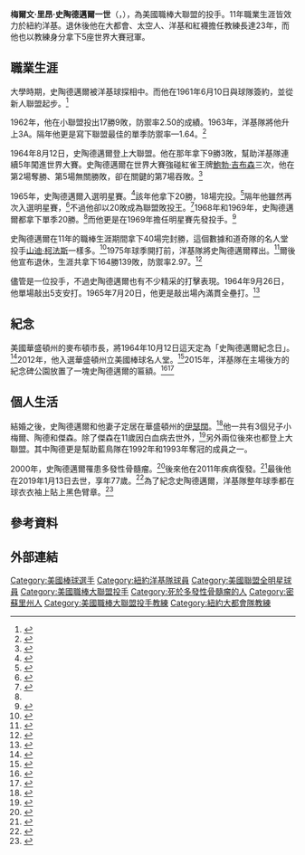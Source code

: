 {{Infobox baseball biography
|name        = 梅爾·史陶德邁爾<br/>Mel Stottlemyre
|image       = Mel Stottlemyre 1970.jpg
|image_size  =
|caption     = 1970年的史陶德邁爾球員卡
|position    = [[投手|投手]]
|bats        = 右
|throws      = 右
|birth_date  = {{Birth date|1941|11|13}}
|birth_place = {{USA}}[[密蘇里州|密蘇里州]][[海佐頓_(密蘇里州)|海佐頓]]
|death_date  = {{Death date and age|2019|1|13|1941|11|13}}
|death_place = {{USA}}[[華盛頓州|華盛頓州]][[西雅圖|西雅圖]]
|debutleague = 美國職棒大聯盟
|debutdate   = 8月12日
|debutyear   = 1964年
|debutteam   = 紐約洋基
|finalleague = 美國職棒大聯盟
|finaldate   = 8月16日
|finalyear   = 1974年
|finalteam   = 紐約洋基
|statleague  = 美國職棒大聯盟
|stat1label  = 勝敗投數
|stat1value  = 164–139
|stat2label  = [[防禦率|防禦率]]
|stat2value  = 2.97
|stat3label  = [[三振|三振]]
|stat3value  = 1257
|teams=
'''球員時期'''
* [[紐約洋基|紐約洋基]] ({{mlby|1964}}–{{mlby|1974}})
'''教練時期'''
* [[紐約大都會|紐約大都會]] ({{mlby|1984}}–{{mlby|1993}})
* [[休士頓太空人|休士頓太空人]] ({{mlby|1994}}–{{mlby|1995}})
* [[紐約洋基|紐約洋基]] ({{mlby|1996}}–{{mlby|2005}})
* [[西雅圖水手|西雅圖水手]] ({{mlby|2008}})
|highlights=
* 5×[[美國職棒大聯盟全明星賽|全明星賽]] ([[1965年美國職棒大聯盟全明星賽|1965]],[[1966年美國職棒大聯盟全明星賽|1966]],[[1968年美國職棒大聯盟全明星賽|1968]]–[[1970年美國職棒大聯盟全明星賽|1970]])
* 5×[[世界大賽|世界大賽]]冠軍 ([[1986年世界大賽|1986]],[[1996年世界大賽|1996]],[[1998年世界大賽|1998]]–[[2000年世界大賽|2000]])
* [[紐約洋基|紐約洋基]]紀念碑公園紀念球員
|hoflink  = 美國國家棒球名人堂暨博物館
|hoftype  = 美國棒球名人堂
|hofdate  = 
|hofvote  = 
|hofmethod= 
}}
'''梅爾文·里昂·史陶德邁爾一世'''（{{lang-en|Melvin Leon Stottlemyre Sr.}}，{{bd|1941年|11月13日|2019年|1月13日|catIdx=Stottlemyre}}），為美國職棒大聯盟的投手。11年職業生涯皆效力於紐約洋基。退休後他在大都會、太空人、洋基和紅襪擔任教練長達23年，而他也以教練身分拿下5座世界大賽冠軍。

==職業生涯==
大學時期，史陶德邁爾被洋基球探相中。而他在1961年6月10日與球隊簽約，並從新人聯盟起步。<ref name="sabr">{{cite web|url=https://sabr.org/bioproj/person/b3f6e8d6|title=Mel Stottlemyre|last=Wolf|first=Gregory H.|date=2016|website=Society for American Baseball Research|accessdate=January 15, 2019|archive-date=2020-06-01|archive-url=https://web.archive.org/web/20200601153738/https://sabr.org/bioproj/person/b3f6e8d6|dead-url=no}}</ref>

1962年，他在小聯盟投出17勝9敗，防禦率2.50的成績。1963年，洋基隊將他升上3A。隔年他更是寫下聯盟最佳的單季防禦率—1.64。<ref>{{cite web|url=https://news.google.com/newspapers?nid=2209&dat=19640922&id=bohjAAAAIBAJ&sjid=B3oNAAAAIBAJ&pg=6123,2037461&hl=en|title=The Right Man|first=Leonard|last=Koppett|date=September 22, 1964|page=8|work=The Telegraph|via=Google News Archive Search|accessdate=June 21, 2015|archive-date=2016-04-09|archive-url=https://web.archive.org/web/20160409220759/https://news.google.com/newspapers?nid=2209&dat=19640922&id=bohjAAAAIBAJ&sjid=B3oNAAAAIBAJ&pg=6123,2037461&hl=en|dead-url=no}}</ref>

1964年8月12日，史陶德邁爾登上大聯盟。他在那年拿下9勝3敗，幫助洋基隊連續5年闖進世界大賽。史陶德邁爾在世界大賽強碰紅雀王牌[[鮑勃·吉布森|鮑勃·吉布森]]三次，他在第2場奪勝、第5場無關勝敗，卻在關鍵的第7場吞敗。<ref>{{cite news|url=https://news.google.com/newspapers?nid=1314&dat=19641016&id=9-BXAAAAIBAJ&sjid=GekDAAAAIBAJ&pg=4917,252081&hl=en|title=Yankee Gloves, Arms Fail Mel Stottlemyre|last=Missildine|first=Harry|date=October 16, 1964|work=The Spokesman-Review|page=16|via=Google News Archive Search|accessdate=June 21, 2015|archive-date=2016-05-13|archive-url=https://web.archive.org/web/20160513030423/https://news.google.com/newspapers?nid=1314&dat=19641016&id=9-BXAAAAIBAJ&sjid=GekDAAAAIBAJ&pg=4917,252081&hl=en|dead-url=no}}</ref>

1965年，史陶德邁爾入選明星賽。<ref>{{cite web|url=https://www.baseball-reference.com/boxes/ALS/ALS196507130.shtml|title=July 13, 1965 All-Star Game Play-By-Play and Box Score – Baseball-Reference.com|publisher=|accessdate=December 24, 2016|archive-date=2018-01-03|archive-url=https://web.archive.org/web/20180103132226/https://www.baseball-reference.com/boxes/ALS/ALS196507130.shtml|dead-url=no}}</ref>該年他拿下20勝，18場完投。<ref>{{cite web|url=https://www.baseball-reference.com/leagues/AL/1965-pitching-leaders.shtml|title=1965 American League Pitching Leaders – Baseball-Reference.com|publisher=|accessdate=December 24, 2016|archive-date=2021-01-03|archive-url=https://web.archive.org/web/20210103225232/https://www.baseball-reference.com/leagues/AL/1965-pitching-leaders.shtml|dead-url=no}}</ref>隔年他雖然再次入選明星賽，<ref>{{cite web|url=https://www.baseball-reference.com/boxes/NLS/NLS196607120.shtml|title=July 12, 1966 All-Star Game Play-By-Play and Box Score – Baseball-Reference.com|publisher=|accessdate=December 24, 2016|archive-date=2018-01-03|archive-url=https://web.archive.org/web/20180103132240/https://www.baseball-reference.com/boxes/NLS/NLS196607120.shtml|dead-url=no}}</ref>不過他卻以20敗成為聯盟敗投王。<ref>{{cite web|url=https://www.baseball-reference.com/leagues/AL/1966-pitching-leaders.shtml|title=1966 American League Pitching Leaders – Baseball-Reference.com|publisher=|accessdate=December 24, 2016|archive-date=2020-12-21|archive-url=https://web.archive.org/web/20201221034749/https://www.baseball-reference.com/leagues/AL/1966-pitching-leaders.shtml|dead-url=no}}</ref>1968年和1969年，史陶德邁爾都拿下單季20勝。<ref name="google.com" />而他更是在1969年擔任明星賽先發投手。<ref>{{cite web|url=https://www.baseball-reference.com/allstar/1969-allstar-game.shtml|title=1969 All-Star Game Box Score, July 23|work=Baseball-Reference.com|accessdate=January 14, 2019|archive-date=2021-01-19|archive-url=https://web.archive.org/web/20210119175644/https://www.baseball-reference.com/allstar/1969-allstar-game.shtml|dead-url=no}}</ref>

史陶德邁爾在11年的職棒生涯期間拿下40場完封勝，這個數據和道奇隊的名人堂投手[[山迪·柯法斯|山迪·柯法斯]]一樣多。<ref>{{cite web|title=Career Leaders & Records for Shutouts – Baseball-Reference.com|url=https://www.baseball-reference.com/leaders/SHO_career.shtml|accessdate=December 27, 2016|archive-date=2020-08-20|archive-url=https://web.archive.org/web/20200820105425/https://www.baseball-reference.com/leaders/SHO_career.shtml|dead-url=no}}</ref>1975年球季開打前，洋基隊將史陶德邁爾釋出。<ref>{{cite news|url=https://news.google.com/newspapers?nid=266&dat=19750327&id=Du4rAAAAIBAJ&sjid=02gFAAAAIBAJ&pg=3106,3227136&hl=en|title=Mel Stottlemyre Released|agency=Associated Press|page=17|date=March 27, 1975|work=Kentucky New Era|via=Google News Archive Search|accessdate=June 21, 2015|archive-date=2016-05-18|archive-url=https://web.archive.org/web/20160518084955/https://news.google.com/newspapers?nid=266&dat=19750327&id=Du4rAAAAIBAJ&sjid=02gFAAAAIBAJ&pg=3106,3227136&hl=en|dead-url=no}}</ref>爾後他宣布退休，生涯共拿下164勝139敗，防禦率2.97。<ref name="google.com">{{cite web|url=https://news.google.com/newspapers?nid=860&dat=19850201&id=jZlUAAAAIBAJ&sjid=R48DAAAAIBAJ&pg=6596,3156094&hl=en|title=Mel Stottlemyre overcame tragic loss|first=Milton|last=Richman|authorlink=Milton Richman|page=10|date=February 1, 1985|work=Ellensburg Daily Record|via=Google News Archive Search|accessdate=June 21, 2015|archive-date=2016-04-09|archive-url=https://web.archive.org/web/20160409044456/https://news.google.com/newspapers?nid=860&dat=19850201&id=jZlUAAAAIBAJ&sjid=R48DAAAAIBAJ&pg=6596,3156094&hl=en|dead-url=no}}</ref>

儘管是一位投手，不過史陶德邁爾也有不少精采的打擊表現。1964年9月26日，他單場敲出5支安打。1965年7月20日，他更是敲出場內滿貫全壘打。<ref>{{cite web|url=https://www.baseball-reference.com/players/s/stottme01-bat.shtml|title=Mel Stottlemyre Batting Stats – Baseball-Reference.com|publisher=|accessdate=December 24, 2016|archive-date=2019-04-15|archive-url=https://web.archive.org/web/20190415220706/https://www.baseball-reference.com/players/s/stottme01-bat.shtml|dead-url=no}}</ref>

==紀念==
美國華盛頓州的麥布頓市長，將1964年10月12日這天定為「史陶德邁爾紀念日」。<ref>{{cite web|url=http://www.dailysunnews.com/news/2014/sep/26/1964-mel-stottlemyre-day-proclaimed-mabton-mayor/|title=1964: Mel Stottlemyre Day proclaimed by Mabton mayor|work=dailysunnews.com|accessdate=June 21, 2015|archive-date=2018-06-27|archive-url=https://web.archive.org/web/20180627051235/http://www.dailysunnews.com/news/2014/sep/26/1964-mel-stottlemyre-day-proclaimed-mabton-mayor/|dead-url=no}}</ref>2012年，他入選華盛頓州立美國棒球名人堂。<ref>{{Cite web |url=http://www.waalbhof.org/images/hof_2012.pdf |title=存档副本 |access-date=2020-10-08 |archive-date=2016-03-04 |archive-url=https://web.archive.org/web/20160304100047/http://www.waalbhof.org/images/hof_2012.pdf |dead-url=no }}</ref>2015年，洋基隊在主場後方的紀念碑公園放置了一塊史陶德邁爾的匾額。<ref>{{cite web|url=http://www.nydailynews.com/sports/baseball/yankees/yankees-surprise-mel-stottlemyre-monument-park-plaque-article-1.2265454/|title=Yankees surprise Mel Stottlemyre with Monument Park plaque on Old Timers' Day at the Stadium|first=Anthony|last=McCarron|work=New York Daily News|date=June 20, 2015|accessdate=June 20, 2015|archive-date=2019-05-31|archive-url=https://web.archive.org/web/20190531172135/https://www.nydailynews.com/sports/baseball/yankees/yankees-surprise-mel-stottlemyre-monument-park-plaque-article-1.2265454|dead-url=no}}</ref><ref>{{cite news|last1=Araton|first1=Harvey|title=Yankees Legends, in Various Shades of Gray|url=https://www.nytimes.com/2015/06/21/sports/baseball/yankees-legends-in-various-shades-of-gray.html?_r=0|accessdate=June 20, 2015|work=[[The_New_York_Times|The New York Times]]|date=June 20, 2015|archive-date=2019-01-15|archive-url=https://web.archive.org/web/20190115023553/https://www.nytimes.com/2015/06/21/sports/baseball/yankees-legends-in-various-shades-of-gray.html?_r=0|dead-url=no}}</ref>

==個人生活==
結婚之後，史陶德邁爾和他妻子定居在華盛頓州的[[伊瑟闊|伊瑟闊]]。<ref>{{cite web|url=http://community.seattletimes.nwsource.com/archive/?date=20020915&slug=horn15a|title=Around the horn: Japanese reporter gets vote|first=Larry|last=Stone|work=Seattle Times|date=September 15, 2002|accessdate=December 24, 2016|archive-date=2017-05-10|archive-url=https://web.archive.org/web/20170510121916/http://community.seattletimes.nwsource.com/archive/?date=20020915&slug=horn15a|dead-url=no}}</ref>他一共有3個兒子小梅爾、陶德和傑森。除了傑森在11歲因白血病去世外，<ref>{{cite web|last=Donnellon|first=Sam|title="I know he's watching": Courageous brother who died of leukemia molded spirit of Blue Jays' Stottlemyre|url=http://articles.philly.com/1993-10-20/sports/25935972_1_mel-stottlemyre-bone-marrow-transplant-first-father-son|website=[[Philly.com|Philly.com]]|date=October 20, 1993|accessdate=July 6, 2014|archive-url=https://web.archive.org/web/20160304063021/http://articles.philly.com/1993-10-20/sports/25935972_1_mel-stottlemyre-bone-marrow-transplant-first-father-son|archive-date=March 4, 2016}}</ref>另外兩位後來也都登上大聯盟。其中陶德更是幫助藍鳥隊在1992年和1993年奪冠的成員之一。

2000年，史陶德邁爾罹患多發性骨髓瘤。<ref>{{cite news|url=https://www.nytimes.com/2000/04/10/sports/baseball-yankees-stottlemyre-has-cancer-of-marrow.html|title=Yankees' Stottlemyre Has Cancer Of Marrow|date=April 10, 2000|work=The New York Times|accessdate=December 24, 2016|archive-date=2019-04-15|archive-url=https://web.archive.org/web/20190415220512/https://www.nytimes.com/2000/04/10/sports/baseball-yankees-stottlemyre-has-cancer-of-marrow.html|dead-url=no}}</ref>後來他在2011年疾病復發。<ref>{{cite web|url=http://www.nydailynews.com/sports/baseball/yankees/harper-mel-stottlemyre-battling-cancer-article-1.2245957|title=Harper: Mel Stottlemyre battling cancer again|publisher=|accessdate=December 24, 2016|archive-date=2019-04-16|archive-url=https://web.archive.org/web/20190416012030/https://www.nydailynews.com/sports/baseball/yankees/harper-mel-stottlemyre-battling-cancer-article-1.2245957|dead-url=no}}</ref>最後他在2019年1月13日去世，享年77歲。<ref>{{cite web|url=https://www.nydailynews.com/sports/baseball/yankees/ny-sports-mel-stottlemyre-mets-yankees-obit-20190114-story.html|title=Mel Stottlemyre, New York baseball legend, dead at 77 – NY Daily News|first=Bill|last=Madden|website=nydailynews.com|accessdate=January 15, 2019|archive-date=2019-01-16|archive-url=https://web.archive.org/web/20190116070336/https://www.nydailynews.com/sports/baseball/yankees/ny-sports-mel-stottlemyre-mets-yankees-obit-20190114-story.html|dead-url=no}}</ref>為了紀念史陶德邁爾，洋基隊整年球季都在球衣衣袖上貼上黑色臂章。<ref>{{Cite web |url=https://nypost.com/2019/03/28/yankees-are-using-armband-to-honor-mel-stottlemyre/ |title=存档副本 |access-date=2020-10-08 |archive-date=2020-11-07 |archive-url=https://web.archive.org/web/20201107230408/https://nypost.com/2019/03/28/yankees-are-using-armband-to-honor-mel-stottlemyre/ |dead-url=no }}</ref>

==參考資料==
{{Reflist|2}}
==外部連結==
{{Commons category|Mel Stottlemyre}}
{{Baseballstats|mlb=122839|espn=18121|br=s/stottme01|fangraphs=1012579}}

{{1996年世界大賽冠軍紐約洋基隊名單}}
{{1998年世界大賽冠軍紐約洋基隊名單}}
{{1999年世界大賽冠軍紐約洋基隊名單}}
{{2000年世界大賽冠軍紐約洋基隊名單}}
{{2009年世界棒球經典賽美國隊選手列表}}

{{DEFAULTSORT:Stottlemyre, Mel}}
[[Category:美國棒球選手|Category:美國棒球選手]]
[[Category:紐約洋基隊球員|Category:紐約洋基隊球員]]
[[Category:美國聯盟全明星球員|Category:美國聯盟全明星球員]]
[[Category:美國職棒大聯盟投手|Category:美國職棒大聯盟投手]]
[[Category:死於多發性骨髓瘤的人|Category:死於多發性骨髓瘤的人]]
[[Category:密蘇里州人|Category:密蘇里州人]]
[[Category:美國職棒大聯盟投手教練|Category:美國職棒大聯盟投手教練]]
[[Category:紐約大都會隊教練|Category:紐約大都會隊教練]]